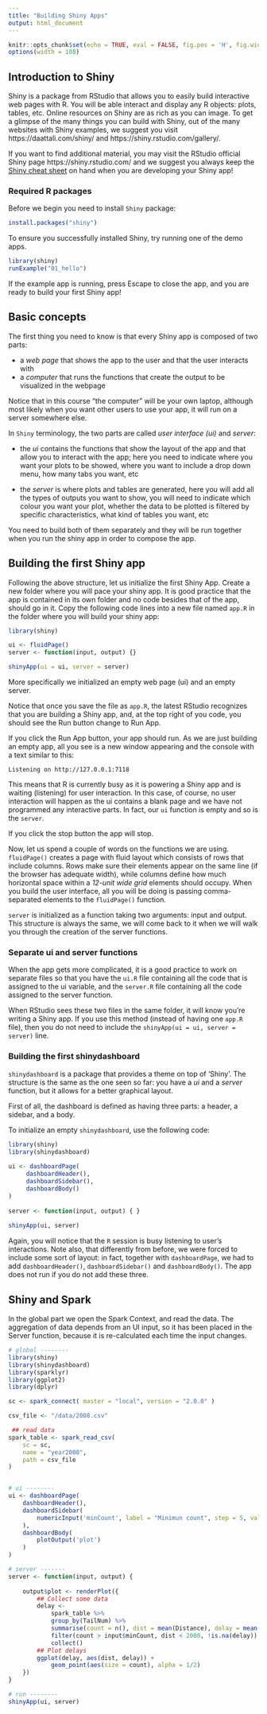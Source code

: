 ```yaml
---
title: "Building Shiny Apps"
output: html_document
---
```


```r
knitr::opts_chunk$set(echo = TRUE, eval = FALSE, fig.pos = 'H', fig.width = 8, fig.height = 5)
options(width = 108)
```



## Introduction to Shiny


Shiny is a package from RStudio that allows you to easily build interactive web pages with R. You will be able interact and display any R objects: plots, tables, etc. Online resources on Shiny are as rich as you can image. To get a glimpse of the many things you can build with Shiny, out of the many websites with Shiny examples, we suggest you visit https://daattali.com/shiny/ and https://shiny.rstudio.com/gallery/.


If you want to find additional material, you may visit the RStudio official Shiny page https://shiny.rstudio.com/ and we suggest you always keep the [Shiny cheat sheet](http://shiny.rstudio.com/images/shiny-cheatsheet.pdf) on hand when you are developing your Shiny app!



### Required R packages

Before we begin you need to install `Shiny` package:

```r
install.packages("shiny")
```

To ensure you successfully installed Shiny, try running one of the demo apps.

```r
library(shiny)
runExample("01_hello")
```

If the example app is running, press Escape to close the app, and you are ready to build your first Shiny app!


## Basic concepts

The first thing you need to know is that every Shiny app is composed of two parts: 

* a _web page_ that shows the app to the user and that the user interacts with
* a _computer_ that runs the functions that create the output to be visualized in the webpage 

Notice that in this course "the computer" will be your own laptop, although most likely when you want other users to use your app, it will run on a server somewhere else. 

In `Shiny` terminology, the two parts are called _user interface (ui)_ and _server_: 

* the _ui_ contains the functions that show the layout of the app and that allow you to interact with the app; here you need to indicate where you want your plots to be showed, where you want to include a drop down menu, how many tabs you want, etc

* the _server_ is where plots and tables are generated, here you will add all the types of outputs you want to show, you will need to indicate which colour you want your plot, whether the data to be plotted is filtered by specific characteristics, what kind of tables you want, etc

You need to build both of them separately and they will be run together when you run the shiny app in order to compose the app.


## Building the first Shiny app

Following the above structure, let us initialize the first Shiny App. Create a new folder where you will pace your shiny app. It is good practice that the app is contained in its own folder and no code besides that of the app, should go in it. Copy the following code lines into a new file named `app.R` in the folder where you will build your shiny app:

```r
library(shiny)

ui <- fluidPage()
server <- function(input, output) {}

shinyApp(ui = ui, server = server)
```

More specifically we initialized an empty web page (ui) and an empty server.

Notice that once you save the file as `app.R`, the latest RStudio recognizes that you are building a Shiny app, and, at the top right of you code, you should see the Run button change to Run App.

If you click the Run App button, your app should run. As we are just building an empty app, all you see is a new window appearing and the console with a text similar to this:

`Listening on http://127.0.0.1:7118`

This means that R is currently busy as it is powering a Shiny app and is waiting (listening) for user interaction. In this case, of course, no user interaction will happen as the ui contains a blank page and we have not programmed any interactive parts. In fact, our `ui` function is empty and so is the `server`.

If you click the stop button the app will stop.

Now, let us spend a couple of words on the functions we are using. `fluidPage()` creates a page with fluid layout which consists of rows that include columns. Rows make sure their elements appear on the same line (if the browser has adequate width), while columns define how much horizontal space within a _12-unit wide grid_ elements should occupy. When you build the user interface, all you will be doing is passing comma-separated elements to the `fluidPage()` function.

`server` is initialized as a function taking two arguments: input and output. This structure is always the same, we will come back to it when we will walk you through the creation of the server functions.

### Separate ui and server functions

When the app gets more complicated, it is a good practice to work on separate files so that you have the `ui.R` file containing all the code that is assigned to the ui variable, and the `server.R` file containing all the code assigned to the server function. 

When RStudio sees these two files in the same folder, it will know you’re writing a Shiny app. If you use this method (instead of having one `app.R` file), then you do not need to include the `shinyApp(ui = ui, server = server)` line.



### Building the first shinydashboard

`shinydashboard` is a package that provides a theme on top of 'Shiny'. The structure is the same as the one seen so far: you have a _ui_ and a _server_ function, but it allows for a better graphical layout.

First of all, the dashboard is defined as having three parts: a header, a sidebar, and a body. 

To initialize an empty `shinydashboard`, use the following code:

```r
library(shiny)
library(shinydashboard)
 
ui <- dashboardPage(
     dashboardHeader(),
     dashboardSidebar(),
     dashboardBody()
)
 
server <- function(input, output) { }
 
shinyApp(ui, server)
```

Again, you will notice that the `R` session is busy listening to user's interactions. Note also, that differently from before, we were forced to include some sort of layout: in fact, together with `dashboardPage`, we had to add `dashboardHeader()`, `dashboardSidebar()` and `dashboardBody()`. The app does not run if you do not add these three.



## Shiny and Spark

In the global part we open the Spark Context, and read the data. The aggregation of data depends from an UI input, so it has been placed in the Server function, because it is re-calculated each time the input changes.

```r

# global --------
library(shiny)
library(shinydashboard)
library(sparklyr) 
library(ggplot2)
library(dplyr)

sc <- spark_connect( master = "local", version = "2.0.0" )

csv_file <- "/data/2008.csv"

 ## read data
spark_table <- spark_read_csv(
	sc = sc,
	name = "year2008",
	path = csv_file
)


# ui --------
ui <- dashboardPage(
	dashboardHeader(),
	dashboardSidebar(
		numericInput('minCount', label = "Minimun count", step = 5, value = 20)
	),
	dashboardBody(
		plotOutput('plot')
	)
)

# server -------
server <- function(input, output) { 
	
	output$plot <- renderPlot({
		## Collect some data
		delay <-
			spark_table %>% 
			group_by(TailNum) %>%
			summarise(count = n(), dist = mean(Distance), delay = mean(ArrDelay)) %>%
			filter(count > input$minCount, dist < 2000, !is.na(delay)) %>%
			collect()
		## Plot delays
		ggplot(delay, aes(dist, delay)) +
			geom_point(aes(size = count), alpha = 1/2) 
	})
}

# run --------
shinyApp(ui, server)
```



